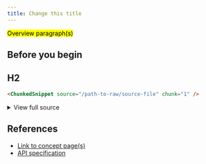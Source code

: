 ```yaml
---
title: Change this title
---
```



<p>
  <mark>Overview paragraph(s)</mark>
</p>

## Before you begin

<Global />

## H2

<Tabs>
<TabItem label='TypeScript'>
<Ts />

```html
<ChunkedSnippet source="/path-to-raw/source-file" chunk="1" />
```

</TabItem>
</Tabs>

<details>
<summary>View full source</summary>

Delete the contents of this details tag and replace it with a link to the raw source
file like so:

```html
<FullSnippet
  source="https://raw.githubusercontent.com/interledger/open-payments-snippets/main/token/token-rotate.ts"
/>
```

</details>

## References

- [Link to concept page(s)]()
- [API specification]()
